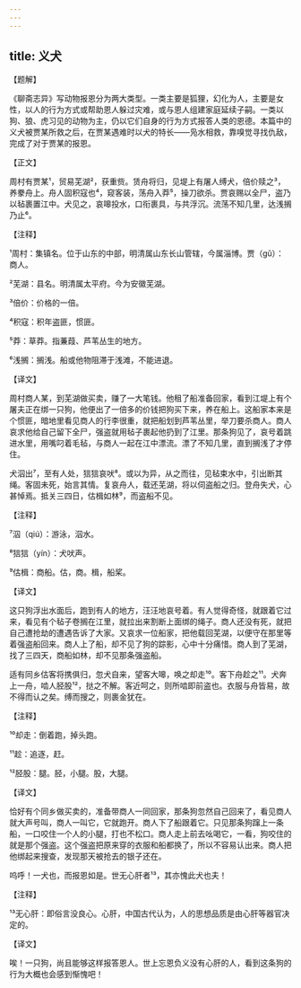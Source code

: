 ```yaml
---
---
---
```

title: 义犬
---




【题解】


《聊斋志异》写动物报恩分为两大类型。一类主要是狐狸，幻化为人，主要是女性，以人的行为方式或帮助恩人躲过灾难，或与恩人组建家庭延续子嗣。一类以狗、狼、虎习见的动物为主，仍以它们自身的行为方式报答人类的恩德。本篇中的义犬被贾某所救之后，在贾某遇难时以犬的特长——凫水相救，靠嗅觉寻找仇敌，完成了对于贾某的报恩。

【正文】

周村有贾某¹，贸易芜湖²，获重赀。赁舟将归，见堤上有屠人缚犬，倍价赎之³，养豢舟上。舟人固积寇也⁴，窥客装，荡舟入莽⁵，操刀欲杀。贾哀赐以全尸，盗乃以毡裹置江中。犬见之，哀嗥投水，口衔裹具，与共浮沉。流荡不知几里，达浅搁乃止⁶。





【注释】


¹周村：集镇名。位于山东的中部，明清属山东长山管辖，今属淄博。贾（gǔ）：商人。

²芜湖：县名。明清属太平府。今为安徽芜湖。

³倍价：价格的一倍。

⁴积寇：积年盗匪，惯匪。

⁵莽：草莽。指蒹葭、芦苇丛生的地方。

⁶浅搁：搁浅。船或他物阻滞于浅滩，不能进退。





【译文】


周村商人某，到芜湖做买卖，赚了一大笔钱。他租了船准备回家，看到江堤上有个屠夫正在绑一只狗，他便出了一倍多的价钱把狗买下来，养在船上。这船家本来是个惯匪，暗地里看见商人的行李很重，就把船划到芦苇丛里，举刀要杀商人。商人哀求他给自己留下全尸，强盗就用毡子裹起他扔到了江里。那条狗见了，哀号着跳进水里，用嘴叼着毛毡，与商人一起在江中漂流。漂了不知几里，直到搁浅了才停住。

犬泅出⁷，至有人处，狺狺哀吠⁸。或以为异，从之而往，见毡束水中，引出断其绳。客固未死，始言其情。复哀舟人，载还芜湖，将以伺盗船之归。登舟失犬，心甚悼焉。抵关三四日，估楫如林⁹，而盗船不见。





【注释】


⁷泅（qiú）：游泳，泅水。

⁸狺狺（yín）：犬吠声。

⁹估楫：商船。估，商。楫，船桨。





【译文】


这只狗浮出水面后，跑到有人的地方，汪汪地哀号着。有人觉得奇怪，就跟着它过来，看见有个毡子卷搁在江里，就拉出来割断上面绑的绳子。商人还没有死，就把自己遭抢劫的遭遇告诉了大家。又哀求一位船家，把他载回芜湖，以便守在那里等着强盗船回来。商人上了船，却不见了狗的踪影，心中十分痛惜。商人到了芜湖，找了三四天，商船如林，却不见那条强盗船。

适有同乡估客将携俱归，忽犬自来，望客大嗥，唤之却走¹⁰。客下舟趁之¹¹。犬奔上一舟，啮人胫股¹²，挞之不解。客近呵之，则所啮即前盗也。衣服与舟皆易，故不得而认之矣。缚而搜之，则裹金犹在。





【注释】


¹⁰却走：倒着跑，掉头跑。

¹¹趁：追逐，赶。

¹²胫股：腿。胫，小腿。股，大腿。





【译文】


恰好有个同乡做买卖的，准备带商人一同回家，那条狗忽然自己回来了，看见商人就大声号叫，商人一叫它，它就跑开。商人下了船跟着它。只见那条狗蹿上一条船，一口咬住一个人的小腿，打也不松口。商人走上前去吆喝它，一看，狗咬住的就是那个强盗。这个强盗把原来穿的衣服和船都换了，所以不容易认出来。商人把他绑起来搜查，发现那天被抢去的银子还在。

呜呼！一犬也，而报恩如是。世无心肝者¹³，其亦愧此犬也夫！





【注释】


¹³无心肝：即俗言没良心。心肝，中国古代认为，人的思想品质是由心肝等器官决定的。





【译文】


唉！一只狗，尚且能够这样报答恩人。世上忘恩负义没有心肝的人，看到这条狗的行为大概也会感到惭愧吧！